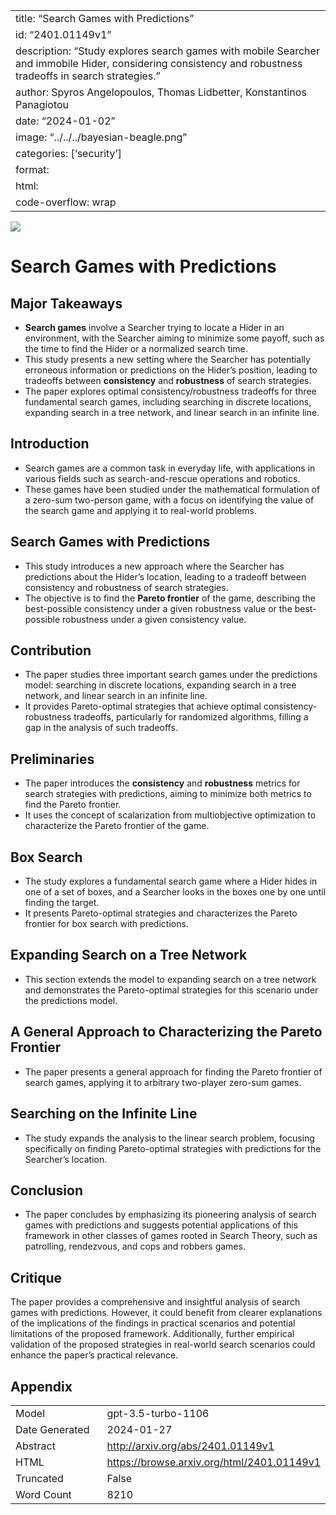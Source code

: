 
---
title: "Search Games with Predictions"
id: "2401.01149v1"
description: "Study explores search games with mobile Searcher and immobile Hider, considering consistency and robustness tradeoffs in search strategies."
author: Spyros Angelopoulos, Thomas Lidbetter, Konstantinos Panagiotou
date: "2024-01-02"
image: "../../../bayesian-beagle.png"
categories: ['security']
format:
  html:
    code-overflow: wrap
---

![](None)

# Search Games with Predictions

## Major Takeaways
- **Search games** involve a Searcher trying to locate a Hider in an environment, with the Searcher aiming to minimize some payoff, such as the time to find the Hider or a normalized search time.
- This study presents a new setting where the Searcher has potentially erroneous information or predictions on the Hider's position, leading to tradeoffs between **consistency** and **robustness** of search strategies.
- The paper explores optimal consistency/robustness tradeoffs for three fundamental search games, including searching in discrete locations, expanding search in a tree network, and linear search in an infinite line.

## Introduction
- Search games are a common task in everyday life, with applications in various fields such as search-and-rescue operations and robotics.
- These games have been studied under the mathematical formulation of a zero-sum two-person game, with a focus on identifying the value of the search game and applying it to real-world problems.

## Search Games with Predictions
- This study introduces a new approach where the Searcher has predictions about the Hider's location, leading to a tradeoff between consistency and robustness of search strategies.
- The objective is to find the **Pareto frontier** of the game, describing the best-possible consistency under a given robustness value or the best-possible robustness under a given consistency value.

## Contribution
- The paper studies three important search games under the predictions model: searching in discrete locations, expanding search in a tree network, and linear search in an infinite line.
- It provides Pareto-optimal strategies that achieve optimal consistency-robustness tradeoffs, particularly for randomized algorithms, filling a gap in the analysis of such tradeoffs.

## Preliminaries
- The paper introduces the **consistency** and **robustness** metrics for search strategies with predictions, aiming to minimize both metrics to find the Pareto frontier.
- It uses the concept of scalarization from multiobjective optimization to characterize the Pareto frontier of the game.

## Box Search
- The study explores a fundamental search game where a Hider hides in one of a set of boxes, and a Searcher looks in the boxes one by one until finding the target.
- It presents Pareto-optimal strategies and characterizes the Pareto frontier for box search with predictions.

## Expanding Search on a Tree Network
- This section extends the model to expanding search on a tree network and demonstrates the Pareto-optimal strategies for this scenario under the predictions model.

## A General Approach to Characterizing the Pareto Frontier
- The paper presents a general approach for finding the Pareto frontier of search games, applying it to arbitrary two-player zero-sum games.

## Searching on the Infinite Line
- The study expands the analysis to the linear search problem, focusing specifically on finding Pareto-optimal strategies with predictions for the Searcher's location.

## Conclusion
- The paper concludes by emphasizing its pioneering analysis of search games with predictions and suggests potential applications of this framework in other classes of games rooted in Search Theory, such as patrolling, rendezvous, and cops and robbers games.

## Critique
The paper provides a comprehensive and insightful analysis of search games with predictions. However, it could benefit from clearer explanations of the implications of the findings in practical scenarios and potential limitations of the proposed framework. Additionally, further empirical validation of the proposed strategies in real-world search scenarios could enhance the paper's practical relevance.

## Appendix

|          |          |
|----------|----------|
| Model     | gpt-3.5-turbo-1106       |
| Date Generated     | 2024-01-27       |
| Abstract | [http://arxiv.org/abs/2401.01149v1](http://arxiv.org/abs/2401.01149v1)        |
| HTML     | [https://browse.arxiv.org/html/2401.01149v1](https://browse.arxiv.org/html/2401.01149v1)       |
| Truncated       | False       |
| Word Count       | 8210       |
